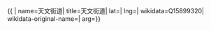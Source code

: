 {{ {{{1|PRC admin/showdata}}}|
name=天文街道|
title=天文街道|
lat=|
lng=|
wikidata=Q15899320|
wikidata-original-name=|
arg={{{arg|}}}}}